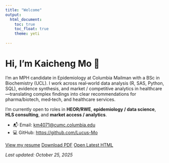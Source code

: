 ```yaml
---
title: "Welcome"
output: 
  html_document:
    toc: true
    toc_float: true
    theme: yeti
    
---
```


# Hi, I'm **Kaicheng Mo** 👋

I'm an MPH candidate in Epidemiology at Columbia Mailman with a BSc in Biochemistry (UCL). 
I work across real‑world data analysis (R, SAS, Python, SQL), evidence synthesis, and market / competitive analytics in healthcare—translating complex findings into clear recommendations for pharma/biotech, med‑tech, and healthcare services.

I'm currently open to roles in **HEOR/RWE**, **epidemiology / data science**, **HLS consulting**, and **market access / analytics**.

- 📬 Email: <km4071@cumc.columbia.edu>  
- 💻 GitHub: <https://github.com/Lucus-Mo>

<div style="margin-top: 1rem;">
  <a class="btn btn-primary" href="resume.html" role="button">View my resume</a>
  <a class="btn btn-default" href="assets/Kaicheng_Mo_RESUME_Industry.pdf" role="button"
     target="_blank" rel="noopener" download>Download PDF</a>
  <a class="btn btn-success" href="noaa_dashboard.html" role="button">Open Latest HTML</a>
</div>

_Last updated: October 25, 2025_